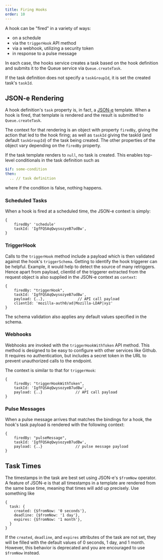 ```yaml
---
title: Firing Hooks
order: 10
---
```


A hook can be "fired" in a variety of ways:

 * on a schedule
 * via the `triggerHook` API method
 * via a webhook, utilizing a security token
 * in response to a pulse message

In each case, the hooks service creates a task based on the hook definition and
submits it to the Queue service via `Queue.createTask`.

If the task definition does not specify a `taskGroupId`, it is set the created
task's `taskId`.

## JSON-e Rendering

A hook definition's `task` property is, in fact, a
[JSON-e](https://taskcluster.github.io/json-e/) template.  When a hook is
fired, that template is rendered and the result is submitted to
`Queue.createTask`.

The context for that rendering is an object with property `firedBy`, giving the
action that led to the hook firing; as well as `taskId` giving the taskId (and
default `taskGroupId`) of the task being created. The other properties of the
object vary depending on the `firedBy` property.

If the task template renders to `null`, no task is created.
This enables top-level conditionals in the task definition such as

```yaml
$if: some-condition
then:
  .. // task definition
```

where if the condition is false, nothing happens.

### Scheduled Tasks

When a hook is fired at a scheduled time, the JSON-e context is simply:

```
{
    firedBy' 'schedule'
    taskId: 'IgfFQSAqQwysozyeB7udBw',
}
```

### TriggerHook

Calls to the `triggerHook` method include a payload which is then validated
against the hook's `triggerSchema`. Getting to identify the hook triggerer can 
be helpful. Example, it would help to detect the source of many retriggers. 
Hence apart from payload, clientId  of the triggerer extracted from the request
object is also supplied in the JSON-e context as `context`:

```
{
    firedBy: "triggerHook",
    taskId: 'IgfFQSAqQwysozyeB7udBw',
    payload: {..},               // API call payload
    clientId: 'mozilla-auth0/ad|Mozilla-LDAP|xyz'
}
```

The schema validation also applies any default values specified in the schema.

### Webhooks

Webhooks are invoked with the `triggerHookWithToken` API method. This method is
designed to be easy to configure with other services like Github.  It requires
no authentication, but includes a secret token in the URL to prevent
unauthorized calls to the endpoint.

The context is similar to that for `triggerHook`:

```
{
    firedBy: "triggerHookWithToken",
    taskId: 'IgfFQSAqQwysozyeB7udBw',
    payload: {..}               // API call payload
}
```

### Pulse Messages

When a pulse message arrives that matches the bindings for a hook, the hook's
task payload is rendered with the following context:

```
{
    firedBy: "pulseMessage",
    taskId: 'IgfFQSAqQwysozyeB7udBw',
    payload: {..}               // pulse message payload
}
```

## Task Times

The timestamps in the task are best set using JSON-e's `$fromNow` operator.
A feature of JSON-e is that all timestamps in a template are rendered from the
same base time, meaning that times will add up precisely.  Use something like

```
{
  task: {
    created: {$fromNow: '0 seconds'},
    deadline: {$fromNow: '1 day'},
    expires: {$fromNow: '1 month'},
  }
}
```

If the `created`, `deadline`, and `expires` attributes of the task are not set,
they will be filled with the default values of 0 seconds, 1 day, and 1 month.
However, this behavior is deprecated and you are encouraged to use `$fromNow`
instead.
